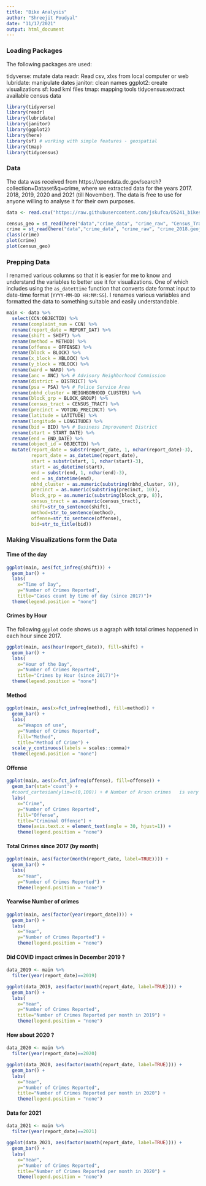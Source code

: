 ```yaml
---
title: "Bike Analysis"
author: "Shreejit Poudyal"
date: "11/17/2021"
output: html_document
---
```


### Loading Packages

The following packages are used: 

tidyverse: mutate data
readr: Read csv, xlxs from local computer or web
lubridate: manipulate dates
janitor: clean names
ggplot2: create visualizations
sf: load kml files
tmap: mapping tools
tidycensus:extract available census data

```r
library(tidyverse)
library(readr)
library(lubridate)
library(janitor)
library(ggplot2)
library(here)
library(sf) # working with simple features - geospatial
library(tmap)
library(tidycensus)
```

### Data

The data was received from https://opendata.dc.gov/search?collection=Dataset&q=crime, where we extracted data for the years 2017. 2018, 2019, 2020 and 2021 (till November). The data is free to use for anyone willing to analyse it for their own purposes.

```r
data <- read.csv("https://raw.githubusercontent.com/jskufca/DS241_bikes_2021/shreejit/data/crime_data/crime_processed/final.csv")
```

```r
census_geo = st_read(here("data","crime_data", "crime_raw", "Census_Tracts_in_2020.geojson")) %>% clean_names()
crime = st_read(here("data","crime_data", "crime_raw", "crime_2018.geojson")) %>% clean_names()
class(crime)
plot(crime)
plot(census_geo)
```

### Prepping Data

I renamed various columns so that it is easier for me to know and understand the variables to better use it for visualizations. One of which includes using the `as_datettime` function that converts date format input to date-time format (`YYYY-MM-DD HH:MM:SS`). I renames various variables and formatted the data to something suitable and easily understandable.

```r
main <- data %>%
  select(CCN:OBJECTID) %>%
  rename(complaint_num = CCN) %>%
  rename(report_date = REPORT_DAT) %>%
  rename(shift = SHIFT) %>%
  rename(method = METHOD) %>%
  rename(offense = OFFENSE) %>%
  rename(block = BLOCK) %>%
  rename(x_block = XBLOCK) %>%
  rename(y_block = YBLOCK) %>%
  rename(ward = WARD) %>%
  rename(anc = ANC) %>% # Advisory Neighborhood Commission
  rename(district = DISTRICT) %>%
  rename(psa = PSA) %>% # Police Service Area
  rename(nbhd_cluster = NEIGHBORHOOD_CLUSTER) %>%
  rename(block_grp = BLOCK_GROUP) %>%
  rename(census_tract = CENSUS_TRACT) %>%
  rename(precinct = VOTING_PRECINCT) %>%
  rename(latitude = LATITUDE) %>%
  rename(longitude = LONGITUDE) %>%
  rename(bid = BID) %>% # Business Improvement District
  rename(start = START_DATE) %>%
  rename(end = END_DATE) %>%
  rename(object_id = OBJECTID) %>%
  mutate(report_date = substr(report_date, 1, nchar(report_date)-3),
         report_date = as_datetime(report_date),
         start = substr(start, 1, nchar(start)-3),
         start = as_datetime(start),
         end = substr(end, 1, nchar(end)-3),
         end = as_datetime(end),
         nbhd_cluster = as.numeric(substring(nbhd_cluster, 9)),
         precinct = as.numeric(substring(precinct, 10)),
         block_grp = as.numeric(substring(block_grp, 8)),
         census_tract = as.numeric(census_tract),
         shift=str_to_sentence(shift),
         method=str_to_sentence(method),
         offense=str_to_sentence(offense),
         bid=str_to_title(bid))
```

### Making Visualizations form the Data

#### Time of the day

```r
ggplot(main, aes(fct_infreq(shift))) +
  geom_bar() +
  labs(
    x="Time of Day",
    y="Number of Crimes Reported",
    title="Cases count by time of day (since 2017)")+
  theme(legend.position = "none")
```

#### Crimes by Hour

The following `ggplot` code shows us a agraph with total crimes happened in each hour since 2017.

```r
ggplot(main, aes(hour(report_date)), fill=shift) +
  geom_bar() +
  labs(
    x="Hour of the Day",
    y="Number of Crimes Reported",
    title="Crimes by Hour (since 2017)")+
  theme(legend.position = "none")
```

#### Method

```r
ggplot(main, aes(x=fct_infreq(method), fill=method)) +
  geom_bar() +
  labs(
    x="Weapon of use",
    y="Number of Crimes Reported",
    fill="Method",
    title="Method of Crime") +
  scale_y_continuous(labels = scales::comma)+
  theme(legend.position = "none")
```

#### Offense

```r
ggplot(main, aes(x=fct_infreq(offense), fill=offense)) +
  geom_bar(stat='count') +
  #coord_cartesian(ylim=c(0,100)) + # Number of Arson crimes   is very small (<50)
  labs(
    x="Crime",
    y="Number of Crimes Reported",
    fill="Offense",
    title="Criminal Offense") +
    theme(axis.text.x = element_text(angle = 30, hjust=1)) +
    theme(legend.position = "none")
```

#### Total Crimes since 2017 (by month)

```r
ggplot(main, aes(factor(month(report_date, label=TRUE)))) +
  geom_bar() +
  labs(
    x="Year",
    y="Number of Crimes Reported") +
    theme(legend.position = "none")
```

#### Yearwise Number of crimes

```r
ggplot(main, aes(factor(year(report_date)))) +
  geom_bar() +
  labs(
    x="Year",
    y="Number of Crimes Reported") +
    theme(legend.position = "none")
```
#### Did COVID impact crimes in December 2019 ?

```r
data_2019 <- main %>%
  filter(year(report_date)==2019)

ggplot(data_2019, aes(factor(month(report_date, label=TRUE)))) +
  geom_bar() +
  labs(
    x="Year",
    y="Number of Crimes Reported",
    title="Number of Crimes Reported per month in 2019") +
    theme(legend.position = "none")
```
#### How about 2020 ?

```r
data_2020 <- main %>%
  filter(year(report_date)==2020)

ggplot(data_2020, aes(factor(month(report_date, label=TRUE)))) +
  geom_bar() +
  labs(
    x="Year",
    y="Number of Crimes Reported",
    title="Number of Crimes Reported per month in 2020") +
    theme(legend.position = "none")
```

#### Data for 2021

```r
data_2021 <- main %>%
  filter(year(report_date)==2021)

ggplot(data_2021, aes(factor(month(report_date, label=TRUE)))) +
  geom_bar() +
  labs(
    x="Year",
    y="Number of Crimes Reported",
    title="Number of Crimes Reported per month in 2020") +
    theme(legend.position = "none")
```     